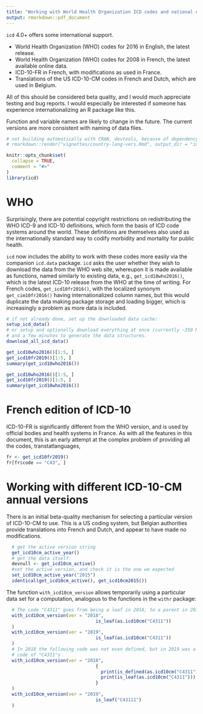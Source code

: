 ```yaml
---
title: "Working with World Health Organization ICD codes and national editions, and different languages"
output: rmarkdown::pdf_document
---
```


`icd` 4.0+ offers some international support.

 - World Health Organization (WHO) codes for 2016 in English, the latest release.
 - World Health Organization (WHO) codes for 2008 in French, the latest available online data.
 - ICD-10-FR in French, with modifications as used in France.
 - Translations of the US ICD-10-CM codes in French and Dutch, which are used in Belgium.

All of this should be considered beta quality, and I would much appreciate testing and bug reports. I would especially be interested if someone has experience internationalizing an R package like this.

Function and variable names are likely to change in the future. The current versions are more consistent with naming of data files.

```r
# not building automatically with CRAN, devtools, because of dependency on downloaded data. Create like this:
# rmarkdown::render("vignettes/country-lang-vers.Rmd", output_dir = "inst/doc")

knitr::opts_chunk$set(
  collapse = TRUE,
  comment = "#>"
)
library(icd)
```

# WHO

Surprisingly, there are potential copyright restrictions on redistributing the WHO ICD-9 and ICD-10 definitions, which form the basis of ICD code systems around the world. These definitions are themselves also used as the internationally standard way to codify morbidity and mortality for public health.

`icd` now includes the ability to work with these codes more easily via the companion `icd.data` package. `icd` asks the user whether they wish to download the data from the WHO web site, whereupon it is made available as functions, named similarly to existing data, e.g., `get_icd10who2016()`, which is the latest ICD-10 release from the WHO at the time of writing. For French codes, `get_icd10fr2016()`, with the localized synonym `get_cim10fr2016()` having internationalized column names, but this would duplicate the data making package storage and loading bigger, which is increasingly a problem as more data is included.

```r
# if not already done, set up the downloaded data cache:
setup_icd_data()
# or setup and optionally download everything at once (currently ~350 MB)
# and a few minutes to generate the data structures.
download_all_icd_data()
```

```r
get_icd10who2016()[1:5, ]
get_icd10fr2019()[1:5, ]
summary(get_icd10who2016())
```
```r
get_icd10who2016()[1:5, ]
get_icd10fr2019()[1:5, ]
summary(get_icd10who2016())
```

# French edition of ICD-10

ICD-10-FR is significantly different from the WHO version, and is used by official bodies and health systems in France. As with all the features in this document, this is an early attempt at the complex problem of providing all the codes, transtatlanguages, 

```r
fr <- get_icd10fr2019()
fr[fr$code == "C43", ]
```

# Working with different ICD-10-CM annual versions

There is an initial beta-quality mechanism for selecting a particular version of ICD-10-CM to use. This is a US coding system, but Belgian authorities provide translations into French and Dutch, and appear to have made no modifications.

```r
  # get the active version string
  get_icd10cm_active_year()
  # get the data itself:
  devnull <- get_icd10cm_active()
  #set the active version, and check it is the one we expected
  set_icd10cm_active_year("2015")
  identical(get_icd10cm_active(), get_icd10cm2015())
```

The function `with_icd10cm_version` allows temporarily using a particular data set for a computation, analogous to the functions in the `withr` package:

```r
  # The code "C4311" goes from being a leaf in 2018, to a parent in 2019
  with_icd10cm_version(ver = "2018",
                                 is_leaf(as.icd10cm("C4311"))
  )
  with_icd10cm_version(ver = "2019", 
                                 is_leaf(as.icd10cm("C4311"))
  )
  # In 2018 the following code was not even defined, but in 2019 was a new child
  # code of "C4311"s
  with_icd10cm_version(ver = "2018", 
                                 {
                                   print(is_defined(as.icd10cm("C4311")))
                                   print(is_leaf(as.icd10cm("C4311")))
                                 }
  )
  with_icd10cm_version(ver = "2019", 
                                 is_leaf("C43111")
  )
```
